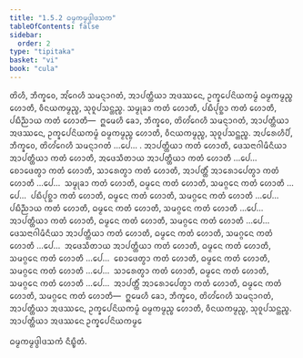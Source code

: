 ```yaml
---
title: "1.5.2 ᨵᨾ᩠ᨾᨠᨾ᩠ᨾᨴ᩠ᩅᩤᨴᩈᨠ"
tableOfContents: false
sidebar:
  order: 2
type: "tipitaka"
basket: "vi"
book: "cula"
---
```



<DynamicBreadcrumb />

<Division number="49" book="cula">

<Paragraph number="223" book="cula">
ᨲᩦᩉᩥ, ᨽᩥᨠ᩠ᨡᩅᩮ, ᩋᩘᨣᩮᩉᩥ ᩈᨾᨶ᩠ᨶᩣᨣᨲᩴ, ᩋᩣᨸᨲ᩠ᨲᩥᨿᩣ ᩋᨴᩔᨶᩮ, ᩏᨠ᩠ᨡᩮᨸᨶᩦᨿᨠᨾ᩠ᨾᩴ ᨵᨾ᩠ᨾᨠᨾ᩠ᨾᨬ᩠ᨧ ᩉᩮᩣᨲᩥ, ᩅᩥᨶᨿᨠᨾ᩠ᨾᨬ᩠ᨧ, ᩈᩩᩅᩪᨸᩈᨶ᩠ᨲᨬ᩠ᨧ. ᩈᨾ᩠ᨾᩩᨡᩣ ᨠᨲᩴ ᩉᩮᩣᨲᩥ, ᨸᨭᩥᨸᩩᨧ᩠ᨨᩣ ᨠᨲᩴ ᩉᩮᩣᨲᩥ, ᨸᨭᩥᨬ᩠ᨬᩣᨿ ᨠᨲᩴ ᩉᩮᩣᨲᩥ—  ᩍᨾᩮᩉᩥ ᨡᩮᩣ, ᨽᩥᨠ᩠ᨡᩅᩮ, ᨲᩦᩉᩘᨣᩮᩉᩥ ᩈᨾᨶ᩠ᨶᩣᨣᨲᩴ, ᩋᩣᨸᨲ᩠ᨲᩥᨿᩣ ᩋᨴᩔᨶᩮ, ᩏᨠ᩠ᨡᩮᨸᨶᩦᨿᨠᨾ᩠ᨾᩴ ᨵᨾ᩠ᨾᨠᨾ᩠ᨾᨬ᩠ᨧ ᩉᩮᩣᨲᩥ, ᩅᩥᨶᨿᨠᨾ᩠ᨾᨬ᩠ᨧ, ᩈᩩᩅᩪᨸᩈᨶ᩠ᨲᨬ᩠ᨧ.
</Paragraph>

<Paragraph number="224" book="cula">
ᩋᨸᩁᩮᩉᩥᨸᩥ, ᨽᩥᨠ᩠ᨡᩅᩮ, ᨲᩦᩉᩘᨣᩮᩉᩥ ᩈᨾᨶ᩠ᨶᩣᨣᨲᩴ …ᨸᩮ… . ᩋᩣᨸᨲ᩠ᨲᩥᨿᩣ ᨠᨲᩴ ᩉᩮᩣᨲᩥ, ᨴᩮᩈᨶᩣᨣᩤᨾᩥᨶᩥᨿᩣ ᩋᩣᨸᨲ᩠ᨲᩥᨿᩣ ᨠᨲᩴ ᩉᩮᩣᨲᩥ, ᩋᨴᩮᩈᩥᨲᩣᨿ ᩋᩣᨸᨲ᩠ᨲᩥᨿᩣ ᨠᨲᩴ ᩉᩮᩣᨲᩥ …ᨸᩮ…  ᨧᩮᩣᨴᩮᨲ᩠ᩅᩣ ᨠᨲᩴ ᩉᩮᩣᨲᩥ, ᩈᩣᩁᩮᨲ᩠ᩅᩣ ᨠᨲᩴ ᩉᩮᩣᨲᩥ, ᩋᩣᨸᨲ᩠ᨲᩥᩴ ᩋᩣᩁᩮᩣᨸᩮᨲ᩠ᩅᩣ ᨠᨲᩴ ᩉᩮᩣᨲᩥ …ᨸᩮ…  ᩈᨾ᩠ᨾᩩᨡᩣ ᨠᨲᩴ ᩉᩮᩣᨲᩥ, ᨵᨾ᩠ᨾᩮᨶ ᨠᨲᩴ ᩉᩮᩣᨲᩥ, ᩈᨾᨣ᩠ᨣᩮᨶ ᨠᨲᩴ ᩉᩮᩣᨲᩥ …ᨸᩮ…  ᨸᨭᩥᨸᩩᨧ᩠ᨨᩣ ᨠᨲᩴ ᩉᩮᩣᨲᩥ, ᨵᨾ᩠ᨾᩮᨶ ᨠᨲᩴ ᩉᩮᩣᨲᩥ, ᩈᨾᨣ᩠ᨣᩮᨶ ᨠᨲᩴ ᩉᩮᩣᨲᩥ …ᨸᩮ…  ᨸᨭᩥᨬ᩠ᨬᩣᨿ ᨠᨲᩴ ᩉᩮᩣᨲᩥ, ᨵᨾ᩠ᨾᩮᨶ ᨠᨲᩴ ᩉᩮᩣᨲᩥ, ᩈᨾᨣ᩠ᨣᩮᨶ ᨠᨲᩴ ᩉᩮᩣᨲᩥ …ᨸᩮ…  ᩋᩣᨸᨲ᩠ᨲᩥᨿᩣ ᨠᨲᩴ ᩉᩮᩣᨲᩥ, ᨵᨾ᩠ᨾᩮᨶ ᨠᨲᩴ ᩉᩮᩣᨲᩥ, ᩈᨾᨣ᩠ᨣᩮᨶ ᨠᨲᩴ ᩉᩮᩣᨲᩥ …ᨸᩮ…  ᨴᩮᩈᨶᩣᨣᩤᨾᩥᨶᩥᨿᩣ ᩋᩣᨸᨲ᩠ᨲᩥᨿᩣ ᨠᨲᩴ ᩉᩮᩣᨲᩥ, ᨵᨾ᩠ᨾᩮᨶ ᨠᨲᩴ ᩉᩮᩣᨲᩥ, ᩈᨾᨣ᩠ᨣᩮᨶ ᨠᨲᩴ ᩉᩮᩣᨲᩥ …ᨸᩮ…  ᩋᨴᩮᩈᩥᨲᩣᨿ ᩋᩣᨸᨲ᩠ᨲᩥᨿᩣ ᨠᨲᩴ ᩉᩮᩣᨲᩥ, ᨵᨾ᩠ᨾᩮᨶ ᨠᨲᩴ ᩉᩮᩣᨲᩥ, ᩈᨾᨣ᩠ᨣᩮᨶ ᨠᨲᩴ ᩉᩮᩣᨲᩥ …ᨸᩮ…  ᨧᩮᩣᨴᩮᨲ᩠ᩅᩣ ᨠᨲᩴ ᩉᩮᩣᨲᩥ, ᨵᨾ᩠ᨾᩮᨶ ᨠᨲᩴ ᩉᩮᩣᨲᩥ, ᩈᨾᨣ᩠ᨣᩮᨶ ᨠᨲᩴ ᩉᩮᩣᨲᩥ …ᨸᩮ…  ᩈᩣᩁᩮᨲ᩠ᩅᩣ ᨠᨲᩴ ᩉᩮᩣᨲᩥ, ᨵᨾ᩠ᨾᩮᨶ ᨠᨲᩴ ᩉᩮᩣᨲᩥ, ᩈᨾᨣ᩠ᨣᩮᨶ ᨠᨲᩴ ᩉᩮᩣᨲᩥ …ᨸᩮ…  ᩋᩣᨸᨲ᩠ᨲᩥᩴ ᩋᩣᩁᩮᩣᨸᩮᨲ᩠ᩅᩣ ᨠᨲᩴ ᩉᩮᩣᨲᩥ, ᨵᨾ᩠ᨾᩮᨶ ᨠᨲᩴ ᩉᩮᩣᨲᩥ, ᩈᨾᨣ᩠ᨣᩮᨶ ᨠᨲᩴ ᩉᩮᩣᨲᩥ—  ᩍᨾᩮᩉᩥ ᨡᩮᩣ, ᨽᩥᨠ᩠ᨡᩅᩮ, ᨲᩦᩉᩘᨣᩮᩉᩥ ᩈᨾᨶ᩠ᨶᩣᨣᨲᩴ, ᩋᩣᨸᨲ᩠ᨲᩥᨿᩣ ᩋᨴᩔᨶᩮ, ᩏᨠ᩠ᨡᩮᨸᨶᩦᨿᨠᨾ᩠ᨾᩴ ᨵᨾ᩠ᨾᨠᨾ᩠ᨾᨬ᩠ᨧ ᩉᩮᩣᨲᩥ, ᩅᩥᨶᨿᨠᨾ᩠ᨾᨬ᩠ᨧ, ᩈᩩᩅᩪᨸᩈᨶ᩠ᨲᨬ᩠ᨧ.

</Paragraph>
</Division>

<Paragraph number="225" type="center" book="cula">
ᩋᩣᨸᨲ᩠ᨲᩥᨿᩣ ᩋᨴᩔᨶᩮ ᩏᨠ᩠ᨡᩮᨸᨶᩦᨿᨠᨾ᩠ᨾᩮ

  
ᨵᨾ᩠ᨾᨠᨾ᩠ᨾᨴ᩠ᩅᩤᨴᩈᨠᩴ ᨶᩥᨭ᩠ᨮᩥᨲᩴ.
</Paragraph>